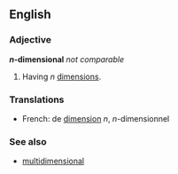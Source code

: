 ==English==
===Adjective===
'''''n''-dimensional''' ''not comparable''
<!--note that the ''n'' is italicised - this is deliberate-->

# {{alggeom}} Having ''n'' [[dimension]]s.

===Translations===

{{top}}
*French: de [[dimension]] ''n'', ''n''-dimensionnel
{{mid}}
{{bottom}}

===See also===
*[[multidimensional]]
